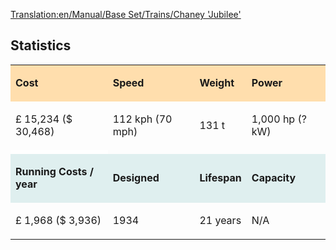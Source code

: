 [[Translation:en/Manual/Base Set/Trains/Chaney 'Jubilee']]
==Statistics==

{| cellspacing="3" align="center"

|style="background:#ffdead;"| '''Cost'''
|style="background:#ffdead;"| '''Speed'''
|style="background:#ffdead;"| '''Weight'''
|style="background:#ffdead;"| '''Power'''
|-
| £ 15,234 ($ 30,468)
| 112 kph (70 mph)
| 131 t
| 1,000 hp (? kW)
|-
|style="background:white;"colspan='4'| 
|-
|style="background:#dfefef;"|'''Running Costs / year'''
|style="background:#dfefef;"|'''Designed'''
|style="background:#dfefef;"|'''Lifespan'''
|style="background:#dfefef;"|'''Capacity'''
|-
| £ 1,968 ($ 3,936)
| 1934
| 21 years
| N/A
|}